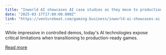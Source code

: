 ```yaml
---
title: "Inworld AI showcases AI case studies as they move to production"
date: "2025-03-17T17:00:00.000Z"
link: "https://venturebeat.com/gaming-business/inworld-ai-showcases-ai-case-studies-as-they-move-to-production/"
---
```


While impressive in controlled demos, today's AI technologies expose critical limitations when transitioning to production-ready games.

[Read more](https://venturebeat.com/gaming-business/inworld-ai-showcases-ai-case-studies-as-they-move-to-production/)
